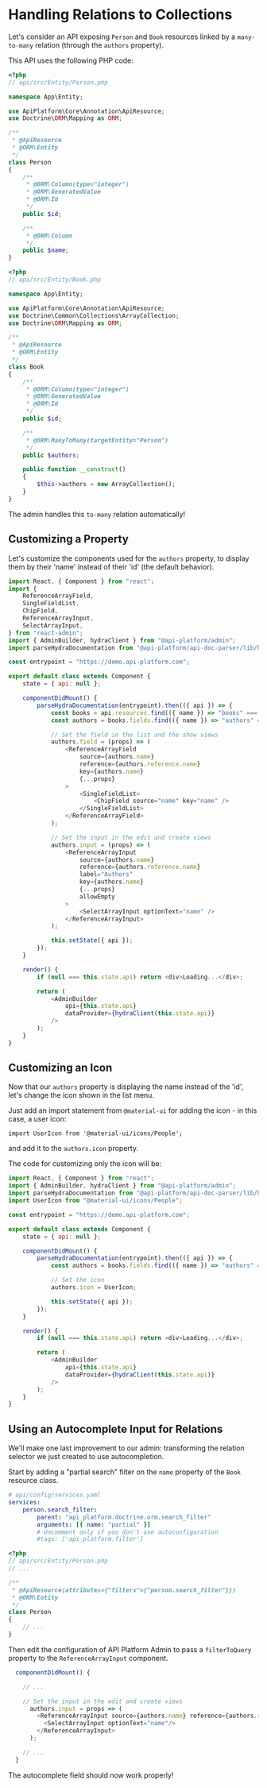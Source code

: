 # Handling Relations to Collections

Let's consider an API exposing `Person` and `Book` resources linked by a `many-to-many`
relation (through the `authors` property).

This API uses the following PHP code:

```php
<?php
// api/src/Entity/Person.php

namespace App\Entity;

use ApiPlatform\Core\Annotation\ApiResource;
use Doctrine\ORM\Mapping as ORM;

/**
 * @ApiResource
 * @ORM\Entity
 */
class Person
{
    /**
     * @ORM\Column(type="integer")
     * @ORM\GeneratedValue
     * @ORM\Id
     */
    public $id;

    /**
     * @ORM\Column
     */
    public $name;
}
```

```php
<?php
// api/src/Entity/Book.php

namespace App\Entity;

use ApiPlatform\Core\Annotation\ApiResource;
use Doctrine\Common\Collections\ArrayCollection;
use Doctrine\ORM\Mapping as ORM;

/**
 * @ApiResource
 * @ORM\Entity
 */
class Book
{
    /**
     * @ORM\Column(type="integer")
     * @ORM\GeneratedValue
     * @ORM\Id
     */
    public $id;

    /**
     * @ORM\ManyToMany(targetEntity="Person")
     */
    public $authors;

    public function __construct()
    {
        $this->authors = new ArrayCollection();
    }
}
```

The admin handles this `to-many` relation automatically!

## Customizing a Property

Let's customize the components used for the `authors` property, to display them by their 'name' instead of their 'id' (the default behavior).

```javascript
import React, { Component } from "react";
import {
    ReferenceArrayField,
    SingleFieldList,
    ChipField,
    ReferenceArrayInput,
    SelectArrayInput,
} from "react-admin";
import { AdminBuilder, hydraClient } from "@api-platform/admin";
import parseHydraDocumentation from "@api-platform/api-doc-parser/lib/hydra/parseHydraDocumentation";

const entrypoint = "https://demo.api-platform.com";

export default class extends Component {
    state = { api: null };

    componentDidMount() {
        parseHydraDocumentation(entrypoint).then(({ api }) => {
            const books = api.resources.find(({ name }) => "books" === name);
            const authors = books.fields.find(({ name }) => "authors" === name);

            // Set the field in the list and the show views
            authors.field = (props) => (
                <ReferenceArrayField
                    source={authors.name}
                    reference={authors.reference.name}
                    key={authors.name}
                    {...props}
                >
                    <SingleFieldList>
                        <ChipField source="name" key="name" />
                    </SingleFieldList>
                </ReferenceArrayField>
            );

            // Set the input in the edit and create views
            authors.input = (props) => (
                <ReferenceArrayInput
                    source={authors.name}
                    reference={authors.reference.name}
                    label="Authors"
                    key={authors.name}
                    {...props}
                    allowEmpty
                >
                    <SelectArrayInput optionText="name" />
                </ReferenceArrayInput>
            );

            this.setState({ api });
        });
    }

    render() {
        if (null === this.state.api) return <div>Loading...</div>;

        return (
            <AdminBuilder
                api={this.state.api}
                dataProvider={hydraClient(this.state.api)}
            />
        );
    }
}
```

## Customizing an Icon

Now that our `authors` property is displaying the name instead of the 'id', let's change the icon shown in the list menu.

Just add an import statement from `@material-ui` for adding the icon - in this case, a user icon:

`import UserIcon from '@material-ui/icons/People';`

and add it to the `authors.icon` property.

The code for customizing only the icon will be:

```javascript
import React, { Component } from "react";
import { AdminBuilder, hydraClient } from "@api-platform/admin";
import parseHydraDocumentation from "@api-platform/api-doc-parser/lib/hydra/parseHydraDocumentation";
import UserIcon from "@material-ui/icons/People";

const entrypoint = "https://demo.api-platform.com";

export default class extends Component {
    state = { api: null };

    componentDidMount() {
        parseHydraDocumentation(entrypoint).then(({ api }) => {
            const authors = books.fields.find(({ name }) => "authors" === name);

            // Set the icon
            authors.icon = UserIcon;

            this.setState({ api });
        });
    }

    render() {
        if (null === this.state.api) return <div>Loading...</div>;

        return (
            <AdminBuilder
                api={this.state.api}
                dataProvider={hydraClient(this.state.api)}
            />
        );
    }
}
```

## Using an Autocomplete Input for Relations

We'll make one last improvement to our admin: transforming the relation selector we just created to use autocompletion.

Start by adding a "partial search" filter on the `name` property of the `Book` resource class.

```yaml
# api/config/services.yaml
services:
    person.search_filter:
        parent: "api_platform.doctrine.orm.search_filter"
        arguments: [{ name: "partial" }]
        # Uncomment only if you don't use autoconfiguration
        #tags: ['api_platform.filter']
```

```php
<?php
// api/src/Entity/Person.php
// ...

/**
 * @ApiResource(attributes={"filters"={"person.search_filter"}})
 * @ORM\Entity
 */
class Person
{
    // ...
}
```

Then edit the configuration of API Platform Admin to pass a `filterToQuery` property to the `ReferenceArrayInput` component.

```javascript
  componentDidMount() {

    // ...

    // Set the input in the edit and create views
      authors.input = props => (
        <ReferenceArrayInput source={authors.name} reference={authors.reference.name} label="Authors" key={authors.name} filterToQuery={searchText => ({ name: searchText })} {...props} allowEmpty>
          <SelectArrayInput optionText="name"/>
        </ReferenceArrayInput>
      );

    // ...
  }
```

The autocomplete field should now work properly!

